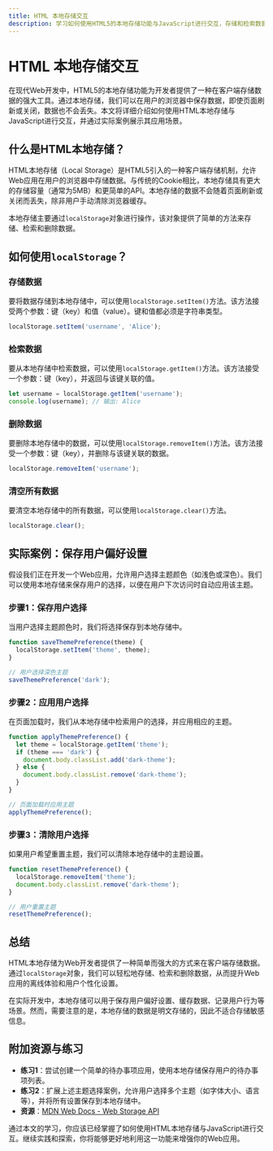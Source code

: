 ```yaml
---
title: HTML 本地存储交互
description: 学习如何使用HTML5的本地存储功能与JavaScript进行交互，存储和检索数据，提升Web应用的离线体验。
---
```


# HTML 本地存储交互

在现代Web开发中，HTML5的本地存储功能为开发者提供了一种在客户端存储数据的强大工具。通过本地存储，我们可以在用户的浏览器中保存数据，即使页面刷新或关闭，数据也不会丢失。本文将详细介绍如何使用HTML本地存储与JavaScript进行交互，并通过实际案例展示其应用场景。

## 什么是HTML本地存储？

HTML本地存储（Local Storage）是HTML5引入的一种客户端存储机制，允许Web应用在用户的浏览器中存储数据。与传统的Cookie相比，本地存储具有更大的存储容量（通常为5MB）和更简单的API。本地存储的数据不会随着页面刷新或关闭而丢失，除非用户手动清除浏览器缓存。

本地存储主要通过`localStorage`对象进行操作，该对象提供了简单的方法来存储、检索和删除数据。

## 如何使用`localStorage`？

### 存储数据

要将数据存储到本地存储中，可以使用`localStorage.setItem()`方法。该方法接受两个参数：键（key）和值（value）。键和值都必须是字符串类型。

```javascript
localStorage.setItem('username', 'Alice');
```

### 检索数据

要从本地存储中检索数据，可以使用`localStorage.getItem()`方法。该方法接受一个参数：键（key），并返回与该键关联的值。

```javascript
let username = localStorage.getItem('username');
console.log(username); // 输出: Alice
```

### 删除数据

要删除本地存储中的数据，可以使用`localStorage.removeItem()`方法。该方法接受一个参数：键（key），并删除与该键关联的数据。

```javascript
localStorage.removeItem('username');
```

### 清空所有数据

要清空本地存储中的所有数据，可以使用`localStorage.clear()`方法。

```javascript
localStorage.clear();
```

## 实际案例：保存用户偏好设置

假设我们正在开发一个Web应用，允许用户选择主题颜色（如浅色或深色）。我们可以使用本地存储来保存用户的选择，以便在用户下次访问时自动应用该主题。

### 步骤1：保存用户选择

当用户选择主题颜色时，我们将选择保存到本地存储中。

```javascript
function saveThemePreference(theme) {
  localStorage.setItem('theme', theme);
}

// 用户选择深色主题
saveThemePreference('dark');
```

### 步骤2：应用用户选择

在页面加载时，我们从本地存储中检索用户的选择，并应用相应的主题。

```javascript
function applyThemePreference() {
  let theme = localStorage.getItem('theme');
  if (theme === 'dark') {
    document.body.classList.add('dark-theme');
  } else {
    document.body.classList.remove('dark-theme');
  }
}

// 页面加载时应用主题
applyThemePreference();
```

### 步骤3：清除用户选择

如果用户希望重置主题，我们可以清除本地存储中的主题设置。

```javascript
function resetThemePreference() {
  localStorage.removeItem('theme');
  document.body.classList.remove('dark-theme');
}

// 用户重置主题
resetThemePreference();
```

## 总结

HTML本地存储为Web开发者提供了一种简单而强大的方式来在客户端存储数据。通过`localStorage`对象，我们可以轻松地存储、检索和删除数据，从而提升Web应用的离线体验和用户个性化设置。

在实际开发中，本地存储可以用于保存用户偏好设置、缓存数据、记录用户行为等场景。然而，需要注意的是，本地存储的数据是明文存储的，因此不适合存储敏感信息。

## 附加资源与练习

- **练习1**：尝试创建一个简单的待办事项应用，使用本地存储保存用户的待办事项列表。
- **练习2**：扩展上述主题选择案例，允许用户选择多个主题（如字体大小、语言等），并将所有设置保存到本地存储中。
- **资源**：[MDN Web Docs - Web Storage API](https://developer.mozilla.org/en-US/docs/Web/API/Web_Storage_API)

通过本文的学习，你应该已经掌握了如何使用HTML本地存储与JavaScript进行交互。继续实践和探索，你将能够更好地利用这一功能来增强你的Web应用。